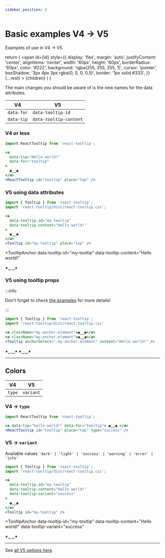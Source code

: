```yaml
---
sidebar_position: 4
---
```


# Basic examples V4 -> V5

Examples of use in V4 -> V5.


  return (
    <span
      id={id}
      style={{
        display: 'flex',
        margin: 'auto',
        justifyContent: 'center',
        alignItems: 'center',
        width: '60px',
        height: '60px',
        borderRadius: '60px',
        color: '#222',
        background: 'rgba(255, 255, 255, 1)',
        cursor: 'pointer',
        boxShadow: '3px 4px 3px rgba(0, 0, 0, 0.5)',
        border: '1px solid #333',
      }}
      {...rest}
    >
      {children}
    </span>
  )
}

The main changes you should be aware of is the new names for the data attributes.

| V4         | V5                     |
| ---------- | ---------------------- |
| `data-for` | `data-tooltip-id`      |
| `data-tip` | `data-tooltip-content` |

### V4 or less

```jsx
import ReactTooltip from 'react-tooltip';

<a
  data-tip="Hello world!"
  data-for="tooltip"
>
  ◕‿‿◕
</a>
<ReactTooltip id="tooltip" place="top" />
```

### V5 using data attributes

```jsx
import { Tooltip } from 'react-tooltip';
import 'react-tooltip/dist/react-tooltip.css';

<a 
  data-tooltip-id="my-tooltip"
  data-tooltip-content="Hello world!"
>
  ◕‿‿◕
</a>
<Tooltip id="my-tooltip" place="top" />
```

<TooltipAnchor
  data-tooltip-id="my-tooltip"
  data-tooltip-content="Hello world!"
>
  ◕‿‿◕
</TooltipAnchor>
<Tooltip id="my-tooltip" place="top" />

### V5 using tooltip props

:::info

Don't forget to check [the examples](../examples/basic-examples) for more details!

:::

```jsx
import { Tooltip } from 'react-tooltip';
import 'react-tooltip/dist/react-tooltip.css'

<a className="my-anchor-element">◕‿‿◕</a>
<a className="my-anchor-element">◕‿‿◕</a>
<Tooltip anchorSelect=".my-anchor-element" content="Hello world!" />
```

<div style={{ display: 'flex', flexDirection: 'row', width: 'fit-content', margin: 'auto', gap: '5px' }}>
  <TooltipAnchor className="my-anchor-element">◕‿‿◕</TooltipAnchor>
  <TooltipAnchor className="my-anchor-element">◕‿‿◕</TooltipAnchor>
</div>
<Tooltip anchorSelect=".my-anchor-element" content="Hello world!" />

---

## Colors

| V4         | V5                     |
| ---------- | ---------------------- |
| `type`     | `variant`              |

### V4 -> `type`

```jsx
import ReactTooltip from 'react-tooltip';

<a data-tip="hello world!" data-for="tooltip"> ◕‿‿◕ </a>
<ReactTooltip id="tooltip" place="top" type="success" />
```

### V5 -> `variant`

Available values `'dark' | 'light' | 'success' | 'warning' | 'error' | 'info'`

```jsx
import { Tooltip } from 'react-tooltip';
import 'react-tooltip/dist/react-tooltip.css';

<a 
  data-tooltip-id="my-tooltip" 
  data-tooltip-content="Hello world!" 
  data-tooltip-variant="success"
>
  ◕‿‿◕
</a>
<Tooltip id="my-tooltip" />
```

<TooltipAnchor
  data-tooltip-id="my-tooltip"
  data-tooltip-content="Hello world!"
  data-tooltip-variant="success"
>
  ◕‿‿◕
</TooltipAnchor>
<Tooltip id="my-tooltip" />

---

See [all V5 options here](../options.mdx).
